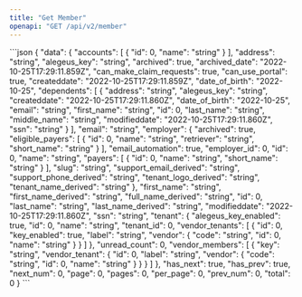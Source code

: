 ```yaml
---
title: "Get Member"
openapi: "GET /api/v2/member"
---
```


<ResponseExample>
```json
{
  "data": {
    "accounts": [
      {
        "id": 0,
        "name": "string"
      }
    ],
    "address": "string",
    "alegeus_key": "string",
    "archived": true,
    "archived_date": "2022-10-25T17:29:11.859Z",
    "can_make_claim_requests": true,
    "can_use_portal": true,
    "createddate": "2022-10-25T17:29:11.859Z",
    "date_of_birth": "2022-10-25",
    "dependents": [
      {
        "address": "string",
        "alegeus_key": "string",
        "createddate": "2022-10-25T17:29:11.860Z",
        "date_of_birth": "2022-10-25",
        "email": "string",
        "first_name": "string",
        "id": 0,
        "last_name": "string",
        "middle_name": "string",
        "modifieddate": "2022-10-25T17:29:11.860Z",
        "ssn": "string"
      }
    ],
    "email": "string",
    "employer": {
      "archived": true,
      "eligible_payers": [
        {
          "id": 0,
          "name": "string",
          "retriever": "string",
          "short_name": "string"
        }
      ],
      "email_automation": true,
      "employer_id": 0,
      "id": 0,
      "name": "string",
      "payers": [
        {
          "id": 0,
          "name": "string",
          "short_name": "string"
        }
      ],
      "slug": "string",
      "support_email_derived": "string",
      "support_phone_derived": "string",
      "tenant_logo_derived": "string",
      "tenant_name_derived": "string"
    },
    "first_name": "string",
    "first_name_derived": "string",
    "full_name_derived": "string",
    "id": 0,
    "last_name": "string",
    "last_name_derived": "string",
    "modifieddate": "2022-10-25T17:29:11.860Z",
    "ssn": "string",
    "tenant": {
      "alegeus_key_enabled": true,
      "id": 0,
      "name": "string",
      "tenant_id": 0,
      "vendor_tenants": [
        {
          "id": 0,
          "key_enabled": true,
          "label": "string",
          "vendor": {
            "code": "string",
            "id": 0,
            "name": "string"
          }
        }
      ]
    },
    "unread_count": 0,
    "vendor_members": [
      {
        "key": "string",
        "vendor_tenant": {
          "id": 0,
          "label": "string",
          "vendor": {
            "code": "string",
            "id": 0,
            "name": "string"
          }
        }
      }
    ]
  },
  "has_next": true,
  "has_prev": true,
  "next_num": 0,
  "page": 0,
  "pages": 0,
  "per_page": 0,
  "prev_num": 0,
  "total": 0
}
```
</ResponseExample>
